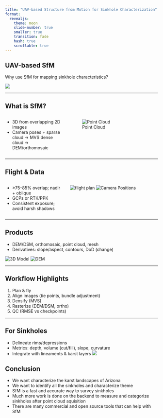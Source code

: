 ```yaml
---
title: "UAV-based Structure from Motion for Sinkhole Characterization"
format:
  revealjs:
    theme: moon
    slide-number: true
    smaller: true
    transition: fade
    hash: true
    scrollable: true
---
```


## UAV-based SfM
Why use SfM for mapping sinkhole characteristics?

![](https://dl.acm.org/cms/attachment/4d59b96d-cabc-46c4-b0f6-be820d3ba4ee/jocch-21-0026-f05.jpg)

---

## What is SfM?

:::: {.columns}

::: {.column width="40%"}
- 3D from overlapping 2D images
- Camera poses + sparse cloud → MVS dense cloud → DEM/orthomosaic
:::

::: {.column width="60%"}
![Point Cloud](images\point_cloud.gif)
:::

::::

---

## Flight & Data

:::: {.columns}

::: {.column width="40%"}
- ≥75–85% overlap; nadir + oblique
- GCPs or RTK/PPK
- Consistent exposure; avoid harsh shadows

:::

::: {.column width="60%"}
![flight plan](images\flightPlan.png)
![Camera Positions](images\photo_positions.png)
:::

::::


---

## Products
- DEM/DSM, orthomosaic, point cloud, mesh
- Derivatives: slope/aspect, contours, DoD (change)

![3D Model](images\abesink.gif)
![DEM](images\sink-DEM.png)

---

## Workflow Highlights
1. Plan & fly
2. Align images (tie points, bundle adjustment)
3. Densify (MVS)
4. Rasterize (DEM/DSM, ortho)
5. QC (RMSE vs checkpoints)

---

## For Sinkholes
- Delineate rims/depressions
- Metrics: depth, volume (cut/fill), slope, curvature
- Integrate with lineaments & karst layers
![](https://www.researchgate.net/publication/276911008/figure/fig12/AS:341579878420483@1458450397228/Measurements-used-to-estimate-the-sinkhole-geometry.png)


## Conclusion

- We want characterize the karst landscapes of Arizona
- We want to identify all the sinkholes and characterize theme
- SfM is a fast and accurate way to survey sinkholes 
- Much more work is done on the backend to measure and categorize sinkholes after point cloud aquisition
- There are many commercial and open source tools that can help with SfM 

